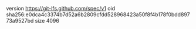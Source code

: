 version https://git-lfs.github.com/spec/v1
oid sha256:e0dca4c3374b7d52a6b2809cfdd528968423a50f8f4b178f0bdd89773a9527bd
size 4096
